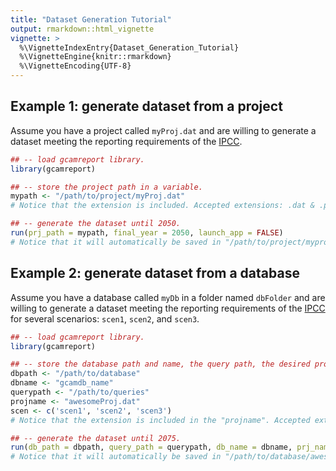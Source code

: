 ```yaml
---
title: "Dataset Generation Tutorial"
output: rmarkdown::html_vignette
vignette: >
  %\VignetteIndexEntry{Dataset_Generation_Tutorial}
  %\VignetteEngine{knitr::rmarkdown}
  %\VignetteEncoding{UTF-8}
---
```




## Example 1: generate dataset from a project
Assume you have a project called `myProj.dat` and are willing to generate a dataset meeting the reporting requirements of the [IPCC](https://www.ipcc.ch/).
````R
## -- load gcamreport library.
library(gcamreport)

## -- store the project path in a variable.
mypath <- "/path/to/project/myProj.dat"
# Notice that the extension is included. Accepted extensions: .dat & .proj.

## -- generate the dataset until 2050. 
run(prj_path = mypath, final_year = 2050, launch_app = FALSE)
# Notice that it will automatically be saved in "/path/to/project/myproj_ipcc_report.csv". The terminal will output the verifications done and their result.
````

## Example 2: generate dataset from a database
Assume you have a database called `myDb` in a folder named `dbFolder` and are willing to generate a dataset meeting the reporting requirements of the [IPCC](https://www.ipcc.ch/) for several scenarios: `scen1`, `scen2`, and `scen3`.
````R
## -- load gcamreport library.
library(gcamreport)

## -- store the database path and name, the query path, the desired project name, and the considered scenarios in variables.
dbpath <- "/path/to/database"
dbname <- "gcamdb_name"
querypath <- "/path/to/queries"
projname <- "awesomeProj.dat"
scen <- c('scen1', 'scen2', 'scen3')
# Notice that the extension is included in the "projname". Accepted extensions: .dat & .proj.

## -- generate the dataset until 2075. 
run(db_path = dbpath, query_path = querypath, db_name = dbname, prj_name = projname, scenarios = scen, final_year = 2075, launch_app = FALSE)
# Notice that it will automatically be saved in "/path/to/database/awesomeProj_ipcc_report.csv". The terminal will output the verifications done and their result.
````
